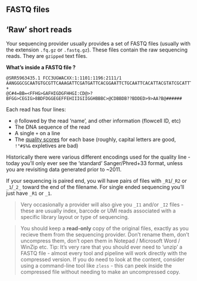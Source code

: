 ## FASTQ files

## 'Raw' short reads

Your sequencing provider usually provides a set of FASTQ files (usually with the extension `.fq.gz` or `.fastq.gz`).
These files contain the raw sequencing reads. They are `gzipped` text files.

**What's inside a FASTQ file ?**

```
@SRR5963435.1 FCC3UGWACXX:1:1101:1196:2111/1
AANGGGCGCAATGTGCGTTCAAAGATTCGATGATTCACGGAATTCTGCAATTCACATTACGTATCGCATTTCGCTGCGTTCTTCATCGATGCGAGAACCA
+
@C#4=BB=<FFHG>GAFHIGDGFHHGI:CD@>?BFGG>CEGIG>8BDFDGGEGEFFEHIIIGIIGGHBBBC>@CDBBDB??BDDED>9>AA?B@######
```

Each read has four lines:

  - `@` followed by the read 'name', and other information (flowcell ID, etc)
  - The DNA sequence of the read
  - A single `+` on a line
  - The [quality scores](https://en.wikipedia.org/wiki/FASTQ_format#Quality) for each base (roughly, capital letters are good, `!"#$%&` expletives are bad)

Historically there were various different encodings used for the quality line - today you'll only ever see the 'standard' 
Sanger/Phred+33 format, unless you are revisiting data generated prior to ~2011.

If your sequencing is paired end, you will have pairs of files with `_R1`/`_R2` or `_1`/`_2_` toward the end of the filename.
For single ended sequencing you'll just have `_R1` or `_1`.

> Very occasionally a provider will also give you `_I1` and/or `_I2` files - these are usually index, barcode or UMI reads associated with a specific library layout or type of sequencing.

> You should keep a **read-only** copy of the original files, exactly as you recieve them from the sequencing provider. 
> Don't rename them, don't uncompress them, don't open them in Notepad / Microsoft Word / WinZip etc.
> Tip: It's very rare that you should ever need to 'unzip' a FASTQ file - almost every tool and pipeline will 
> work directly with the compressed version.
> If you do need to look at the content, consider using a command-line tool like `zless` - this can peek inside the
> compressed file without needing to make an uncompressed copy.

